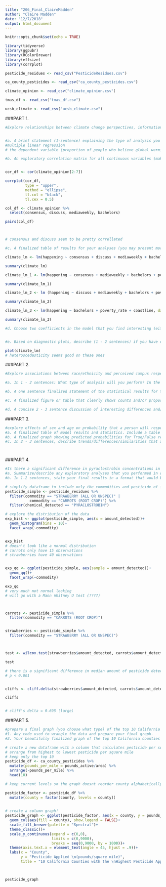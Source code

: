 ```yaml
---
title: "206_Final_ClaireMadden"
author: "Claire Madden"
date: "12/7/2018"
output: html_document
---
```


```r
knitr::opts_chunk$set(echo = TRUE)
```

```r

library(tidyverse)
library(ggpubr)
library(RColorBrewer)
library(effsize)
library(corrplot)

```

```r
pesticide_residues <- read_csv("PesticideResidues.csv")

ca_county_pesticides <- read_csv("ca_county_pesticides.csv")

climate_opinion <- read_csv("climate_opinion.csv")

tmas_df <- read_csv("tmas_df.csv")

ucsb_climate <- read_csv("ucsb_climate.csv")


```


###PART 1.
```r
#Explore relationships between climate change perspectives, information exposure, education attainment, poverty levels and coastline on the proportion of people who believe that global warming is happening (i.e., ‘happening’ should be your dependent variable). in climate_opinion dataframe


#a. A brief statement (1-sentence) explaining the type of analysis you chose to perform, and why it is appropriate.
#multiple linear regression
# the dependent variable (proportion of people who believe global warming is happening is dependent on multiple other variables like... )

#b. An exploratory correlation matrix for all continuous variables (make it readable, but it does not need to be finalized and you do not need to add a figure caption).


cor_df <- cor(climate_opinion[2:7])

corrplot(cor_df,
         type = "upper",
         method = "ellipse",
         tl.col = "black",
         tl.cex = 0.5)

col_df <- climate_opinion %>% 
  select(consensus, discuss, mediaweekly, bachelors)

pairs(col_df)



# consensus and discuss seem to be pretty correllated 

#c. A finalized table of results for your analyses (you may present more than one model), with a figure caption.

climate_lm <- lm(happening ~ consensus + discuss + mediaweekly + bachelors + poverty_rate + coastline, data = climate_opinion)

summary(climate_lm)

climate_lm_1 <- lm(happening ~ consensus + mediaweekly + bachelors + poverty_rate + coastline, data = climate_opinion)

summary(climate_lm_1)

climate_lm_2 <- lm (happening ~ discuss + mediaweekly + bachelors + poverty_rate + coastline, data = climate_opinion)

summary(climate_lm_2)

climate_lm_3 <- lm(happening ~ bachelors + poverty_rate + coastline, data = climate_opinion)

summary(climate_lm_3)

#d. Choose two coefficients in the model that you find interesting (either because they are expected or unexpected). For each, write a single sentence explaining what that coefficient means in terms of an expected change in the dependent variable.


#e. Based on diagnostic plots, describe (1 - 2 sentences) if you have concerns about heteroscedasticity or normality of residuals for your model(s). You do not need to include the diagnostic plots in your final document.

plot(climate_lm)
# heteroscedasticity seems good on these ones


```


###PART 2.
```r
#Explore associations between race/ethnicity and perceived campus respect based on counts in ‘ucsb_climate.csv.’

#a. In 1 - 2 sentences: What type of analysis will you perform? In the context of this task, what research question will your analysis answer?

#b. A one sentence finalized statement of the statistical results for the analysis you decided on in (a). You are not expected to do post-hoc testing, but you can if you want to.

#c. A finalized figure or table that clearly shows counts and/or proportions of respondents’ perceptions of campus respect for each race/ethnicity reporting. Include a caption.

#d. A concise 2 - 3 sentence discussion of interesting differences and/or similarities across groups, and notable big picture trends.


```



###PART 3. 
```r
#explore effects of sex and age on probability that a person will respond True or False to the statement: “I am usually self-conscious.” Data in ‘tmas_df.csv’ are accessed and updated from openpsychometrics.org (a cool site for open-source survey data).
#a. A finalized table of model results and statistics. Include a table caption.
#b. A finalized graph showing predicted probabilities for True/False responses, separated by sex over a range of ages, with standard errors included. You do NOT need to include a figure caption.
#c. In 2 - 3 sentences, describe trends/differences/similarities that are seen in the graph, and how those align with the results you report in (a).




```



###PART 4.
```r
#Is there a significant difference in pyraclostrobin concentrations in strawberries (STRAWBERRY (ALL OR UNSPEC)) and carrots (CARROTS (ROOT CROP))? use PesticideResidues dataframe
#a. Summarize/describe any exploratory analyses that you performed in order to decide on the appropriate test to compare concentrations. Include exploratory graphs that informed your decision (you don’t need to finalize or include figure captions here). Based on those outcomes, justify your choice of test.
#b. In 1-2 sentences, state your final results in a format that would be suitable for publication in a professional report or article.

# simplify dataframe to include only the commodities and pesticide of interest
pesticide_simple <- pesticide_residues %>% 
  filter(commodity == "STRAWBERRY (ALL OR UNSPEC)" |
           commodity == "CARROTS (ROOT CROP)") %>% 
  filter(chemical_detected == "PYRACLOSTROBIN")

# explore the distribution of the data
exp_hist <- ggplot(pesticide_simple, aes(x = amount_detected))+
  geom_histogram(bins = 10)+
  facet_wrap(~commodity)


exp_hist
# doesn't look like a normal distribution
# carrots only have 15 observations
# strawberries have 40 observations


exp_qq <- ggplot(pesticide_simple, aes(sample = amount_detected))+
  geom_qq()+
  facet_wrap(~commodity)

exp_qq
# very much not normal looking
# will go with a Mann Whitney U test (????)



carrots <- pesticide_simple %>% 
  filter(commodity == "CARROTS (ROOT CROP)")


strawberries <- pesticide_simple %>% 
  filter(commodity == "STRAWBERRY (ALL OR UNSPEC)")



test <- wilcox.test(strawberries$amount_detected, carrots$amount_detected)

test

# there is a significant difference in median amount of pesticide detected between strawberries and carrots
# p < 0.001


cliffs <- cliff.delta(strawberries$amount_detected, carrots$amount_detected)

cliffs


# cliff's delta = 0.695 (large)
```


###PART 5. 
```r
#prepare a final graph (you choose what type) of the top 10 California counties ranked by pounds of active pesticide ingredient applied per square mile. use ca_county_pesticides
#1. Any code used to wrangle the data and prepare your final graph.
#2. Your beautifully finalized graph of the top 10 California counties (by pesticide applied per square mile). You do not need to include a figure caption.

# create a new dataframe with a column that calculates pesticide per square mile
# arrange from highest to lowest pesticide per square mile
# keep only the top 10
pesticide_df <- ca_county_pesticides %>% 
  mutate(pounds_per_mile = pounds_active/area) %>% 
  arrange(-pounds_per_mile) %>% 
  head(10)

# keep current levels so the graph doesnt reorder county alphabetically but order is based on highest to lowest pesticide per square mile 

pesticide_factor <- pesticide_df %>% 
  mutate(county = factor(county, levels = county))
  

# create a column graph!
pesticide_graph <- ggplot(pesticide_factor, aes(x = county, y = pounds_per_mile))+
  geom_col(aes(fill = county), show.legend = FALSE)+
  scale_fill_brewer(palette = "Spectral")+
  theme_classic()+
  scale_y_continuous(expand = c(0,0),
                     limits = c(0,9000),
                     breaks = seq(0,9000, by = 1000))+
  theme(axis.text.x = element_text(angle = 45, hjust = .9))+
  labs(x = "County",
       y = "Pesticide Applied \n(pounds/square mile)",
       title = "10 California Counties with the \nHighest Pesticide Application per Square Mile")


  
pesticide_graph

```


